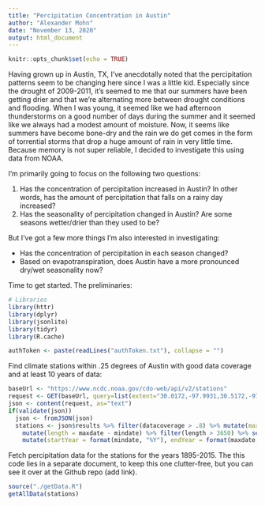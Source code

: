 ```yaml
---
title: "Percipitation Concentration in Austin"
author: "Alexander Mohn"
date: "November 13, 2020"
output: html_document
---
```

```r
knitr::opts_chunk$set(echo = TRUE)
```
Having grown up in Austin, TX, I've anecdotally noted that the percipitation patterns seem to be changing here since I was a little kid.
Especially since the drought of 2009-2011, it's seemed to me that our summers have been getting drier and that we're alternating more between drought conditions and flooding.
When I was young, it seemed like we had afternoon thunderstorms on a good number of days during the summer and it seemed like we always had a modest amount of moisture.
Now, it seems like summers have become bone-dry and the rain we do get comes in the form of torrential storms that drop a huge amount of rain in very little time.
Because memory is not super reliable, I decided to investigate this using data from NOAA.

I'm primarily going to focus on the following two questions:

1. Has the concentration of percipitation increased in Austin? In other words, has the amount of percipitation that falls on a rainy day increased?
2. Has the seasonality of percipitation changed in Austin? Are some seasons wetter/drier than they used to be?

But I've got a few more things I'm also interested in investigating:

- Has the concentration of percipitation in each season changed?
- Based on evapotranspiration, does Austin have a more pronounced dry/wet seasonality now?

Time to get started. The preliminaries:
```r
# Libraries
library(httr)
library(dplyr)
library(jsonlite)
library(tidyr)
library(R.cache)

authToken <- paste(readLines("authToken.txt"), collapse = "")
```
Find climate stations within .25 degrees of Austin with good data coverage and at least 10 years of data:
```r
baseUrl <- "https://www.ncdc.noaa.gov/cdo-web/api/v2/stations"
request <- GET(baseUrl, query=list(extent="30.0172,-97.9931,30.5172,-97.4931",datasetid="GHCND",limit="1000"),add_headers(token=authToken))
json <- content(request, as="text")
if(validate(json))
  json <- fromJSON(json)
  stations <- json$results %>% filter(datacoverage > .8) %>% mutate(maxdate = as.Date(maxdate), mindate = as.Date(mindate)) %>%
    mutate(length = maxdate - mindate) %>% filter(length > 3650) %>% select(-length) %>% 
    mutate(startYear = format(mindate, "%Y"), endYear = format(maxdate, "%Y")) %>% select(-elevation, -elevationUnit)
```
Fetch percipitation data for the stations for the years 1895-2015.
The this code lies in a separate document, to keep this one clutter-free, but you can see it over at the Github repo (add link).
```r
source("./getData.R")
getAllData(stations)
```
